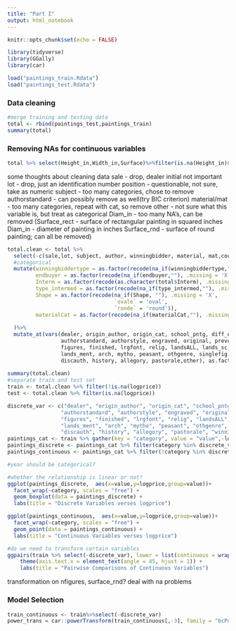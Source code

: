 ```yaml
---
title: "Part I"
output: html_notebook
---
```



```r
knitr::opts_chunk$set(echo = FALSE)
```

```r
library(tidyverse)
library(GGally)
library(car)
```

```r
load("paintings_train.Rdata")
load("paintings_test.Rdata")
```

### Data cleaning 
```r
#merge training and testing data
total <- rbind(paintings_test,paintings_train)
summary(total)
```
### Removing NAs for continuous variables 
```r
total %>% select(Height_in,Width_in,Surface)%>%filter(is.na(Height_in)&is.na(Width_in)&is.na(Surface))
```


some thoughts about cleaning data
sale - drop, dealer initial not important
lot - drop, just an identification number 
position - questionable, not sure, take as numeric
subject - too many categories, chose to remove
authorstandard - can possibly remove as well(try BIC criterion)
material/mat - too many categories, repeat with cat, so remove
other - not sure what this variable is, but treat as categorical
Diam_in - too many NA's, can be removed
(Surface_rect - surface of rectangular painting in squared inches
Diam_in - diameter of painting in inches
Surface_rnd - surface of round painting;
can all be removed)

```r
total.clean <- total %>% 
  select(-c(sale,lot, subject, author, winningbidder, material, mat,count,price,Diam_in))%>%
  #categorical
  mutate(winningbiddertype = as.factor(recode(na_if(winningbiddertype,""),.missing = 'X')),
         endbuyer = as.factor(recode(na_if(endbuyer,""), .missing = 'X')),
         Interm = as.factor(recode(as.character(total$Interm), .missing = "X")), #treat NA as X, there are some character NA and real NA, so transform to character first 
         type_intermed = as.factor(recode(na_if(type_intermed,""), .missing = 'X')),
         Shape = as.factor(recode(na_if(Shape, ""), .missing = 'X',
                                  `ovale` = 'oval',
                                  `ronde` = 'round')),
         materialCat = as.factor(recode(na_if(materialCat,""), .missing = 'X')),
         
  )%>%
  mutate_at(vars(dealer, origin_author, origin_cat, school_pntg, diff_origin, artistliving, 
                 authorstandard, authorstyle, engraved, original, prevcoll, othartist, paired,
                 figures, finished, lrgfont, relig, landsALL, lands_sc, lands_elem, lands_figs,
                 lands_ment, arch, mytho, peasant, othgenre, singlefig, portrait, still_life,
                 discauth, history, allegory, pastorale,other), as.factor) 
  
summary(total.clean)
#separate train and test set
train <- total.clean %>% filter(!is.na(logprice))
test <- total.clean %>% filter(is.na(logprice))
```



```r
discrete_var <- c("dealer", "origin_author", "origin_cat", "school_pntg", "diff_origin", "artistliving", 
                 "authorstandard", "authorstyle", "engraved", "original", "prevcoll", "othartist", "paired",
                 "figures", "finished", "lrgfont", "relig", "landsALL", "lands_sc", "lands_elem", "lands_figs",
                 "lands_ment", "arch", "mytho", "peasant", "othgenre", "singlefig", "portrait", "still_life",
                 "discauth", "history", "allegory", "pastorale", "winningbiddertype","endbuyer","Interm","type_intermed","Shape", "materialCat","other")
paintings_cat <- train %>% gather(key = "category", value = "value",-logprice)
paintings_discrete <- paintings_cat %>% filter(category %in% discrete_var)
paintings_continuous <- paintings_cat %>% filter(!category %in% discrete_var) %>% na.omit()

#year should be categorical?

#whether the relationship is linear or not?  
ggplot(paintings_discrete,  aes(x=value,y=logprice,group=value))+
  facet_wrap(~category, scales = "free") +
  geom_boxplot(data = paintings_discrete) + 
  labs(title = "Discrete Variables verses logprice")

ggplot(paintings_continuous,  aes(x=value,y=logprice,group=value))+
  facet_wrap(~category, scales = "free") +
  geom_point(data = paintings_continuous) +
  labs(title = "Continuous Variables verses logprice")

#do we need to transform certain variables
ggpairs(train %>% select(-discrete_var), lower = list(continuous = wrap("points", alpha = 0.5, size = 0.5))) +
    theme(axis.text.x = element_text(angle = 45, hjust = 1)) +
    labs(title = "Pairwise Comparisons of Continuous Variables")
```
transformation on nfigures, surface_rnd?
deal with na problems

### Model Selection
```r
train_continuous <- train%>%select(-discrete_var)
power_trans = car::powerTransform(train_continuous[,-3], family = "bcPower")
```

